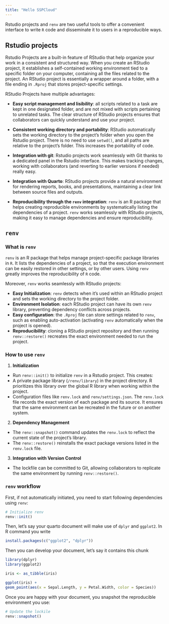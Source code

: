 ```yaml
---
title: "Hello SSPCloud"
---
```


Rstudio projects and  `renv` are two useful tools to offer a convenient interface to write `R` code and disseminate it to users in a reproducible ways. 

## Rstudio projects

Rstudio Projects are a built-in feature of RStudio that help organize your work in a consistent and structured way. When you create an RStudio project, it establishes a self-contained working environment tied to a specific folder on your computer, containing all the files related to the project. An RStudio project is essentially a wrapper around a folder, with a file ending in `.Rproj` that stores project-specific settings.


RStudio Projects have multiple advantages: 

- __Easy script management and lisibility__: all scripts related to a task are kept in one designated folder, and are not mixed with scripts pertaining to unrelated tasks. The clear structure of RStudio projects ensures that collaborators can quickly understand and use your project.

- __Consistent working directory and portability__: RStudio automatically sets the working directory to the project's folder when you open the Rstudio project. There is no need to use `setwd()`, and all paths are relative to the project's folder. This increases the portability of code.

- __Integration with git__: Rstudio projects work seamlessly with Git thanks to a dedicated panel in the Rstudio interface. This makes tracking changes, working with collaborators (and reverting to earlier versions if needed) really easy.

- __Integration with Quarto__: RStudio projects provide a natural environment for rendering reports, books, and presentations, maintaining a clear link between source files and outputs.

- __Reproducibility through the `renv` integration__: `renv` is an R package that helps creating reproducible environments by systematically listing the dependencies of a project. `renv` works seamlessly with RStudio projects, making it easy to manage dependencies and ensure reproducibility.

## `renv`

### What is `renv`

`renv` is an R package that helps manage project-specific package libraries in `R`. It lists the dependencies of a project, so that the execution environment can be easily restored in other settings, or by other users. Using `renv` greatly improves the reproducibility of `R` code.

Moreover, `renv` works seamlessly with RStudio projects: 

- **Easy Initialization**: `renv` detects when it's used within an RStudio project and sets the working directory to the project folder.
- **Environment Isolation**: each RStudio project can have its own `renv` library, preventing dependency conflicts across projects.
- **Easy configuration**: the `.Rproj` file can store settings related to `renv`, such as enabling auto-activation (activating `renv` automatically when the project is opened).
- **Reproducibility**: cloning a RStudio project repository and then running `renv::restore()` recreates the exact environment needed to run the project.

### How to use `renv`

 1. **Initialization**
 - Run `renv::init()` to initialize `renv` in a Rstudio project. This creates:
  - A private package library (`/renv/library`) in the project directory. R prioritizes this library over the global R library when working within the project.
  - Configuration files like `renv.lock` and `renv/settings.json`. The `renv.lock` file records the exact version of each package and its source. It ensures that the same environment can be recreated in the future or on another system.

2. **Dependency Management**
- The `renv::snapshot()` command updates the `renv.lock` to reflect the current state of the project's library.
- The `renv::restore()` reinstalls the exact package versions listed in the `renv.lock` file.

3. **Integration with Version Control**
- The lockfile can be committed to Git, allowing collaborators to replicate the same environment by running `renv::restore()`.

### `renv` workflow

First, if not automatically initiated, you need to start following dependencies using `renv`:

```r
# Initialize renv
renv::init()
```

Then, let's say your quarto document will make use of `dplyr` and `ggplot2`. In R command you write

```.r
install.packages(c("ggplot2", "dplyr"))
```


Then you can develop your document, let's say it contains this chunk

```r
library(dplyr)
library(ggplot2)

iris <- as_tibble(iris)

ggplot(iris) + 
geom_point(aes(x = Sepal.Length, y = Petal.Width, color = Species))

```


Once you are happy with your document, you snapshot the reproducible environment you use:

```.r
# Update the lockile
renv::snapshot()
```



